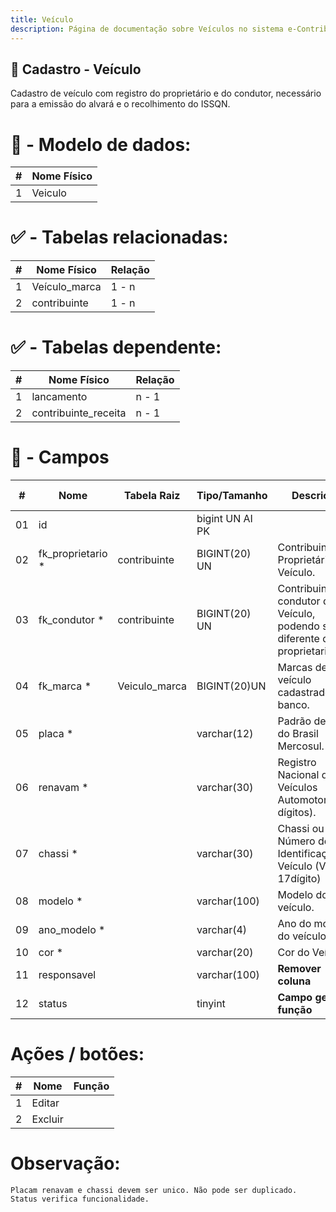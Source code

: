 ```yaml
---
title: Veículo
description: Página de documentação sobre Veículos no sistema e-Contrib.
---
```

## 🚗 Cadastro - Veículo  
Cadastro de veículo com registro do proprietário e do condutor, necessário para a emissão do alvará e o recolhimento do ISSQN.

# 🎲 - Modelo de dados:
 **\#**  |**Nome Físico**               |
---------|------------------------------|
1        | Veiculo                      |

#
#   ✅ - Tabelas relacionadas:
 **\#**  |**Nome Físico**               |   **Relação** |
---------|------------------------------|---------------|      
1        | Veículo_marca                |     1 - n     |
2        | contribuinte                 |     1 - n     |

#   ✅ - Tabelas dependente:
 **\#**  |**Nome Físico**               |   **Relação** |
---------|------------------------------|---------------| 
1        | lancamento                   |     n - 1     |
2        | contribuinte_receita         |     n - 1     |


#
# 🔢 - Campos
 **\#**  | **Nome**                     | **Tabela Raiz**         | **Tipo/Tamanho**        | **Descrição**                                                                        | **Campo sistema**                      |
---------|------------------------------|-------------------------|-------------------------|--------------------------------------------------------------------------------------|----------------------------------------|
01       | id                           |                         | bigint UN AI PK         |                                                                                      |                                        |
02       | fk_proprietario *            | contribuinte            | BIGINT(20) UN           | Contribuinte Proprietário Veículo.                                                   | Proprietário                           | 
03       | fk_condutor *                | contribuinte            | BIGINT(20) UN           | Contribuinte condutor do Veículo, podendo ser diferente do proprietario.             | Condutor                               | 
04       | fk_marca *                   | Veiculo_marca           | BIGINT(20)UN            | Marcas de veículo cadastrado no banco.                                               | Marca                                  |                      
05       | placa *                      |                         | varchar(12)             | Padrão de placa do Brasil Mercosul.                                                  | Placa                                  |   
06       | renavam *                    |                         | varchar(30)             | Registro Nacional de Veículos Automotores(11 dígitos).                               | Renavam                                |
07       | chassi *                     |                         | varchar(30)             | Chassi ou Número de Identificação do Veículo (VIN - 17dígito)                        | Chassi                                 |
08       | modelo *                     |                         | varchar(100)            | Modelo do veículo.                                                                   | Modelo                                 |
09       | ano_modelo *                 |                         | varchar(4)              | Ano do modelo do veículo.                                                            | Ano/Modelo                             |
10       | cor *                        |                         | varchar(20)             | Cor do Veículo.                                                                      | Cor                                    |
11       | responsavel                  |                         | varchar(100)            | **Remover coluna**                                                                   |                                        |
12       | status                       |                         | tinyint                 | **Campo gera função**                                                                |                                        |   

# Ações / botões:
 **\#**  |**Nome**                      |   **Função**  |
---------|------------------------------|---------------|
1        | Editar                       |               |
2        | Excluir                      |               |

    
# Observação:
    Placam renavam e chassi devem ser unico. Não pode ser duplicado.
    Status verifica funcionalidade.
